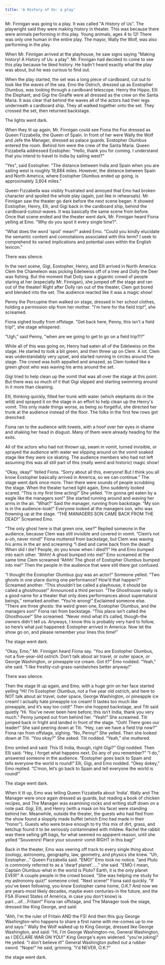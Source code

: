 ```yaml
---
title: 'A History of Us: a play'
---
```


Mr. Finnigan was going to a play. It was called "A History of Us". The playwright said they were making history in theater.  This was because there were animals performing in this play. Young animals, ages 4 to 12! There was only one human in the entire play. The mayor, Wally the Wolf, was also performing in the play.

When Mr. Finnigan arrived at the playhouse, he saw signs saying "Making history! A History of Us: a play".  Mr. Finnigan had decided to come to see this play because he liked history.  He hadn't heard exactly what the play was about, but he was curious to find out.

When the play started, the set was a long piece of cardboard, cut out to look like the waves of the sea. Emo the Ostrich, dressed up as Eostopher Olumbus, was looking through a cardboard telescope. Henry the Hippo, Elli the Elephant, and Gigi the Giraffe were all dressed as the crew on the Santa Maria. It was clear that behind the waves all of the actors had their legs underneath a cardboard ship. They all walked together onto the set. They crossed the set, then returned backstage.

The lights went dark.

When they lit up again, Mr. Finnigan could see Fiona the Fox dressed as Queen Fizzabella, the Queen of Spain. In front of her were Wally the Wolf and Jefe the Manager, dressed as palace guards. Eostopher Olumbus entered the room. Behind him were the crew of the Santa Maria. Queen Fizzabella addressed Eostopher. "Hello, thank you for coming. I understand that you intend to travel to India by sailing west?"

"Yes", said Eostopher. "The distance between India and Spain when you are sailing west is roughly 19,884 miles. However, the distance between Spain and North America, where Eostopher Olumbus ended up going, is approximately 3,604 miles."

Queen Fizzabella was visibly frustrated and annoyed that Emo had broken character and spoiled the whole play (again, just like in rehearsals). Mr. Finnigan saw the theater go dark before the next scene began. It showed Eostopher, Henry, Elli, and Gigi back in the cardboard ship, behind the cardboard-cutout-waves. It was basically the same scene from before. Once that scene ended and the theater went dark, Mr. Finnigan heard Fiona yelling at Emo. "Why do you spoil it every single time?".

"What does the word 'spoil' mean?" asked Emo. "Could you kindly elucidate the semantic content and connotations associated with this term? I seek to comprehend its varied implications and potential uses within the English lexicon."

There was silence.

In the next scene, Gigi, Eostopher, Henry, and Elli arrived in North America. Clem the Chameleon was picking Edelweiss off of a tree and Dolly the Deer was fishing. But the moment that Dolly saw a gigantic crowd of people staring at her (especially Mr. Finnigan), she jumped off the stage and ran out of the theater! Right after Dolly ran out of the theater, Clem got bored and blended into the set.  The audience reacted like it was a magic show!

Penny the Porcupine then walked on stage, dressed in her school clothes, holding a permission slip from her mother.  "I'm here for the field trip!", she screamed.

Fiona sighed loudly from offstage.  "Get back here, Penny, this isn't a field trip!", she stage whispered.

"Ugh," said Penny, "when are we going to get to go on a field trip?!?"

While all of this was going on, Henry had eaten all of the Edelweiss on the stage. He started to look a bit green, and then threw up on Clem. A lot. Clem was understandably very upset, and started running in circles around the stage.  The crowd was both appalled and amazed, as Clem looked like a green ghost who was waving his arms around the set.

Gigi tried to help clean up the vomit that was all over the stage at this point.  But there was so much of it that Gigi slipped and starting swimming around in it more than cleaning.

Elli, thinking quickly, filled her trunk with water (which elephants do in the wild) and sprayed it on the stage in an effort to help clean up the Henry's vomit.  This only made things worse, as being so forgetful, she directed her trunk at the audience instead of the floor.  The folks in the first few rows got drenched.

Fiona ran to the audience with towels, with a hoof over her eyes in shame and shaking her head in disgust. Many of them were already heading for the exits.

All of the actors who had not thrown up, swam in vomit, turned invisible, or sprayed the audience with water we slipping around on the vomit soaked stage like they were ice skating. The audience members who had not left assuming this was all still part of this (really weird and historic) magic show!

“Okay, okay!” Yelled Fiona. “Sorry about all this, everyone! But I think you all know Eostopher basically arrived in America, so we can continue.” The stage went dark once more. Then there were sounds of people scrubbing the stage. When the theater turned light again, Emo suddenly looked scared. “This is my first time acting!” She yelled. “I’m gonna get eaten by a eagle like the managers son!” She started running around and waving her arms in the air. “What?” Said the manager, running from backstage. “My son is in the audience-look!” Everyone looked at the managers son, who was frowning up at the stage. “THE MANAGERS SON CAME BACK FROM THE DEAD!” Screamed Emo.

“The only ghost here is that green one, see?” Replied someone in the audience, because Clem was still invisible and covered in vomit. “Clem’s not a-oh, never mind!” Fiona muttered from backstage, but Clem was waving his arms in the air and screaming “I died and came back from the dead! When did I die? People, do you know when I died?!” He and Emo bumped into each other. “Ahhh! A ghost bumped into me!” Emo screamed at the same time Clem screamed “Ahhh! The ghost of Eostopher Olumbus bumped into me!” Then the people in the audience that were still there got confused.

“I thought the Eostopher Olumbus guy was an actor!” Someone yelled. “Two ghosts in one place during one performance? How’d that happen?” Screamed another. “This shouldn’t be called a playhouse, it should be called a ghosthouse!” Announced a third person. “The Ghosthouse really is a good name for a theater that only does performances about supernatural beings,” remarked another. “You’re wrong!” Exclaimed someone else. “There are three ghosts: the weird green one, Eostopher Olumbus, and the managers son!” Fiona ran from backstage. “This place isn’t called the Ghosthouse!” She screamed. “Never mind what it’s called, though-the owners didn’t tell us. Anyways, I know this is  probably very hard to follow, so here’s what just happened: Eostopher arrived in America. Now let the show go on, and please remember your lines this time!”

The stage went dark.

“Okay, Emo,” Mr. Finnigan heard Fiona say. “You are Eostopher Olumbus, not a five-year-old ostrich. Don’t talk about air travel, or outer space, or George Washington, or pineapple ice cream. Got it?” Emo nodded. “Yeah,” she said. “I like freshly-cut-grass-sandwiches better anyway!”

There was silence.

Then the stage lit up again, and Emo, with a huge grin on her face started yelling “Hi! I’m Eostopher Olumbus, not a five year old ostrich, and here to NOT talk about air travel, outer space, George Washington, or pineapple ice cream! I actually hate pineapple ice cream! It tastes too much like pineapple, and it’s way too cold!” Then she hopped backstage, and Titi said quietly “Hi. You’ve never been here before; this isn’t India, thank you very much.” Penny jumped out from behind her. “Yeah!” She screamed. Titi jumped back in fright and landed in front of the stage. “Ooh! There goes our leader!” She said peering down at Titi. “Hey, can we have a field trip now?” Fiona ran from offstage, sighing. “No, Penny!” She yelled. Then she looked down at Titi. “You okay?” She asked. Titi nodded. “Yeah,” she muttered.

Emo smiled and said: This IS India, though, right Gigi?” Gigi nodded. Then Elli said: “Hey, I forget what happens next. Do any of you remember?” “I do,” answered someone in the audience. “Eostopher goes back to Spain and tells everyone the world is round!” Elli, Gigi, and Emo nodded. “Okey dokey,” Emo replied. “C’mon, let’s go back to Spain and tell everyone the world is round!”

The stage went dark.

When it lit up, Emo was telling Queen Fizzabella about ‘India’. Wally and The Manager were once again dressed as guards, but reading a book of chicken recipes, and The Manager was examining rocks and writing stuff down on a note pad. Gigi, Elli, and Henry (with a mask on his face) were standing behind her. Meanwhile, outside the theater, the guests who had fled from the show found a sloppily made buffet (which Emo had made in their “honor”). Guests who were brave enough to try this mix of dirt, grass, and ketchup found it to be seriously contaminated with mildew. Rachel the rabbit was there selling gift bags, for what seemed no apparent reason, until she yelled “Souvenirs! Place your souvenir vomit RIGHT in this bag!”

Back in the theater, Emo was veering off track to every single thing about zoology, astronomy, geography, law, geometry, and physics she knew. “Uh, Eostopher…” Queen Fizzabella said. “EMO!” Emo took no notice. "and Pluto is commonly referred to as a 'dwarf planet'....." she said. "EMO-I mean, Captain Olumbus-what in the world is Pluto? Earth, it is the only planet EVER!" A couple people in the crowd booed. "She was helping me study for my astronomy quiz!" someone cried. "Next scene!" Fiona said quickly. "If you've been following, you know Eostopher came home, O.K.? And now we are years-most likely decades, maybe even centuries-in the future, and the FSA (Forest States of America, in case you don't know) is part....of....Fritain!" Fiona ran offstage, and The Manager took the stage, dressed like King George, and said:

"Ahh, I'm the ruler of Fritain AND the FS! And then this guy George Washington-who happens to share a first name with me-comes up to me and says:" Wally the Wolf walked up to King George, dressed like George Washington, and said: "Hi, I'm George Washington-no, General Washington, as I DECLARE WAR ON YOU!" King George's eyes widened. "you're joking!" He yelled. "I don't believe it!" General Washington pulled out a rubber sword. "Nope!" he said, grinning. "I'd NEVER,   O.K.?" 

the stage went dark.          

